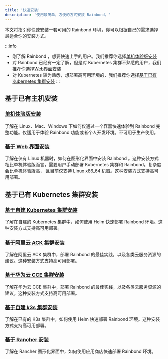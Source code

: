 ```yaml
---
title: '快速安装'
description: '使用最简单，方便的方式安装 Rainbond。'
---
```



本文将指引你快速安装一套可用的 Rainbond 环境，你可以根据自己的需求选择最适合你的安装方式。

:::info
- 刚了解 Rainbond ，想要快速上手的用户。我们推荐你选择[单机体验版安装](/docs/installation/install-with-dind)
- 对 Rainbond 已经有一定了解，但是对 Kubernetes 集群不熟悉的用户，我们推荐你选择[Web界面安装](/docs/installation/install-with-ui/host-install-with-ui)
- 对 Kubernetes 较为熟悉，想部署高可用环境的，我们推荐你选择[基于已有 Kubernetes 集群安装](/docs/quick-start/quick-install#基于已有-kubernetes-集群安装)
:::

## 基于已有主机安装

### [单机体验版安装](/docs/installation/install-with-dind)

了解在 Linux、Mac、Windows 下如何仅通过一个容器快速体验到 Rainbond 完整功能。仅适用于体验 Rainbond 功能或者个人开发环境。不可用于生产使用。

### [基于 Web 界面安装](/docs/installation/install-with-ui/host-install-with-ui)

了解在仅有 Linux 机器时，如何在图形化界面中安装 Rainbond 。这种安装方式相比单机体验版而言，需要用户手动部署 Kubernetes 集群和 Rainbond。复杂度会比单机体验版高， 且目前仅支持 Linux x86_64 机器。这种安装方式支持高可用部署。

## 基于已有 Kubernetes 集群安装

### [基于自建 Kubernetes 集群安装](/docs/installation/install-with-helm/k8s-install-with-helm/)

了解在自建的 Kubernetes 集群中，如何使用 Helm 快速部署 Rainbond 环境。这种安装方式支持高可用部署。

### [基于阿里云 ACK 集群安装](/docs/installation/install-with-helm/ack-install-with-helm/)

了解在阿里云 ACK 集群中，部署 Rainbond 的最佳实践，以及各类云服务资源的建议。这种安装方式支持高可用部署。

### [基于华为云 CCE 集群安装](/docs/installation/install-with-helm/cce-install-with-helm/)

了解在华为云 CCE 集群中，部署 Rainbond 的最佳实践，以及各类云服务资源的建议。这种安装方式支持高可用部署。

### [基于自建 k3s 集群安装](/docs/installation/install-with-helm/k3s-install-with-helm/)

了解在已有的 K3s 集群中，如何使用 Helm 快速部署 Rainbond 环境。这种安装方式支持高可用部署。

### [基于 Rancher 安装](/docs/installation/install-with-helm/install-from-rancher/)

了解在 Rancher 图形化界面中，如何使用应用商店快速部署 Rainbond 环境。
